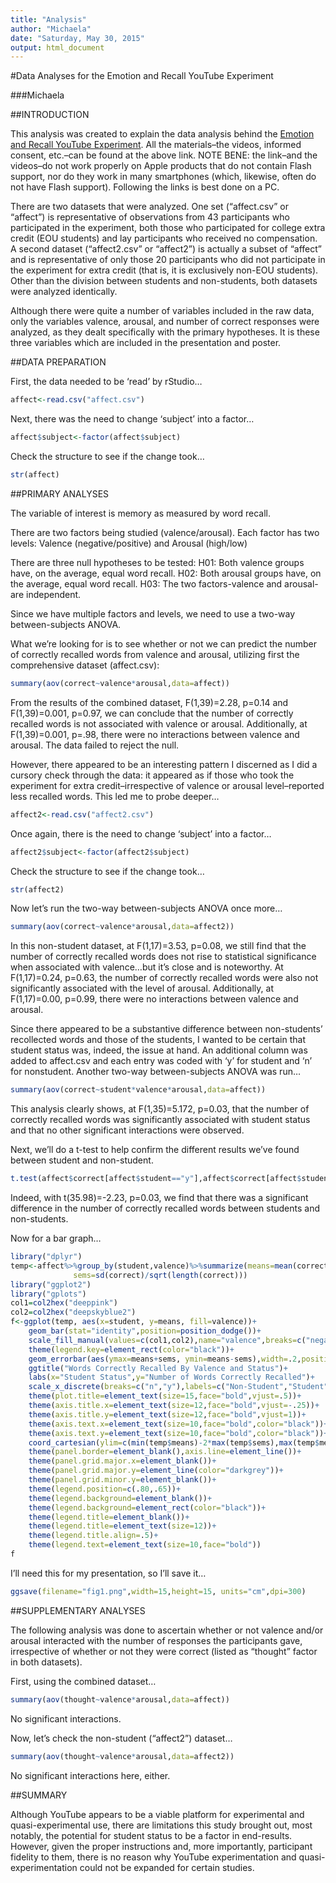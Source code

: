 ```yaml
---
title: "Analysis"
author: "Michaela"
date: "Saturday, May 30, 2015"
output: html_document
---
```


#Data Analyses for the Emotion and Recall YouTube Experiment

###Michaela

##INTRODUCTION

This analysis was created to explain the data analysis behind the [Emotion and Recall YouTube Experiment](https://www.youtube.com/watch?v=iphxvoAOpE4).  All the materials--the videos, informed consent, etc.--can be found at the above link.  NOTE BENE:  the link--and the videos--do not work properly on Apple products that do not contain Flash support, nor do they work in many smartphones (which, likewise, often do not have Flash support).  Following the links is best done on a PC. 

There are two datasets that were analyzed.  One set ("affect.csv" or "affect") is representative of observations from 43 participants who participated in the experiment, both those who participated for college extra credit (EOU students) and lay participants who received no compensation.  A second dataset ("affect2.csv" or "affect2") is actually a subset of "affect" and is representative of only those 20 participants who did not participate in the experiment for extra credit (that is, it is exclusively non-EOU students).  Other than the division between students and non-students, both datasets were analyzed identically.

Although there were quite a number of variables included in the raw data, only the variables valence, arousal, and number of correct responses were analyzed, as they dealt specifically with the primary hypotheses.  It is these three variables which are included in the presentation and poster.

##DATA PREPARATION

First, the data needed to be 'read' by rStudio...

```r
affect<-read.csv("affect.csv")
```

Next, there was the need to change 'subject' into a factor...

```r
affect$subject<-factor(affect$subject)
```

Check the structure to see if the change took...

```r
str(affect)
```

##PRIMARY ANALYSES

The variable of interest is memory as measured by word recall.

There are two factors being studied (valence/arousal). Each factor has two levels: Valence (negative/positive) and Arousal (high/low)

There are three null hypotheses to be tested: H01: Both valence groups have, on the average, equal word recall. H02: Both arousal groups have, on the average, equal word recall. H03: The two factors-valence and arousal-are independent.

Since we have multiple factors and levels, we need to use a two-way between-subjects ANOVA.

What we're looking for is to see whether or not we can predict the number of correctly recalled words from valence and arousal, utilizing first the comprehensive dataset (affect.csv):

```r
summary(aov(correct~valence*arousal,data=affect))
```

From the results of the combined dataset, F(1,39)=2.28, p=0.14 and F(1,39)=0.001, p=0.97, we can conclude that the number of correctly recalled words is not associated with valence or arousal.  Additionally, at F(1,39)=0.001, p=.98, there were no interactions between valence and arousal. The data failed to reject the null.

However, there appeared to be an interesting pattern I discerned as I did a cursory check through the data:  it appeared as if those who took the experiment for extra credit--irrespective of valence or arousal level--reported less recalled words.  This led me to probe deeper...

```r
affect2<-read.csv("affect2.csv")
```

Once again, there is the need to change 'subject' into a factor...

```r
affect2$subject<-factor(affect2$subject)
```

Check the structure to see if the change took...

```r
str(affect2)
```

Now let's run the two-way between-subjects ANOVA once more...

```r
summary(aov(correct~valence*arousal,data=affect2))
```

In this non-student dataset, at F(1,17)=3.53, p=0.08, we still find that the number of correctly recalled words does not rise to statistical significance when associated with valence...but it's close and is noteworthy. At F(1,17)=0.24, p=0.63, the number of correctly recalled words were also not significantly associated with the level of arousal. Additionally, at F(1,17)=0.00, p=0.99, there were no interactions between valence and arousal.

Since there appeared to be a substantive difference between non-students' recollected words and those of the students, I wanted to be certain that student status was, indeed, the issue at hand. An additional column was added to affect.csv and each entry was coded with 'y' for student and 'n' for nonstudent.  Another two-way between-subjects ANOVA was run...

```r
summary(aov(correct~student*valence*arousal,data=affect))
```

This analysis clearly shows, at F(1,35)=5.172, p=0.03, that the number of correctly recalled words was significantly associated with student status and that no other significant interactions were observed.

Next, we'll do a t-test to help confirm the different results we've found between student and non-student.

```r
t.test(affect$correct[affect$student=="y"],affect$correct[affect$student=="n"])
```

Indeed, with t(35.98)=-2.23, p=0.03, we find that there was a significant difference in the number of correctly recalled words between students and non-students.

Now for a bar graph...

```r
library("dplyr")
temp<-affect%>%group_by(student,valence)%>%summarize(means=mean(correct),
              sems=sd(correct)/sqrt(length(correct)))
library("ggplot2")
library("gplots")
col1=col2hex("deeppink")
col2=col2hex("deepskyblue2")
f<-ggplot(temp, aes(x=student, y=means, fill=valence))+
    geom_bar(stat="identity",position=position_dodge())+
    scale_fill_manual(values=c(col1,col2),name="valence",breaks=c("negative","positive"),labels=c("Negative", "Positive"))+
    theme(legend.key=element_rect(color="black"))+
    geom_errorbar(aes(ymax=means+sems, ymin=means-sems),width=.2,position=position_dodge(.9))+
    ggtitle("Words Correctly Recalled By Valence and Status")+
    labs(x="Student Status",y="Number of Words Correctly Recalled")+
    scale_x_discrete(breaks=c("n","y"),labels=c("Non-Student","Student"))+
    theme(plot.title=element_text(size=15,face="bold",vjust=.5))+
    theme(axis.title.x=element_text(size=12,face="bold",vjust=-.25))+
    theme(axis.title.y=element_text(size=12,face="bold",vjust=1))+
    theme(axis.text.x=element_text(size=10,face="bold",color="black"))+
    theme(axis.text.y=element_text(size=10,face="bold",color="black"))+
    coord_cartesian(ylim=c(min(temp$means)-2*max(temp$sems),max(temp$means)+2*max(temp$sems)))+
    theme(panel.border=element_blank(),axis.line=element_line())+
    theme(panel.grid.major.x=element_blank())+
    theme(panel.grid.major.y=element_line(color="darkgrey"))+
    theme(panel.grid.minor.y=element_blank())+
    theme(legend.position=c(.80,.65))+
    theme(legend.background=element_blank())+
    theme(legend.background=element_rect(color="black"))+
    theme(legend.title=element_blank())+
    theme(legend.title=element_text(size=12))+
    theme(legend.title.align=.5)+
    theme(legend.text=element_text(size=10,face="bold"))
f
```

I'll need this for my presentation, so I'll save it...

```r
ggsave(filename="fig1.png",width=15,height=15, units="cm",dpi=300)
```

##SUPPLEMENTARY ANALYSES

The following analysis was done to ascertain whether or not valence and/or arousal interacted with the number of responses the participants gave, irrespective of whether or not they were correct (listed as "thought" factor in both datasets).

First, using the combined dataset...

```r
summary(aov(thought~valence*arousal,data=affect))
```

No significant interactions.

Now, let's check the non-student ("affect2") dataset...

```r
summary(aov(thought~valence*arousal,data=affect2))
```

No significant interactions here, either.

##SUMMARY

Although YouTube appears to be a viable platform for experimental and quasi-experimental use, there are limitations this study brought out, most notably, the potential for student status to be a factor in end-results. However, given the proper instructions and, more importantly, participant fidelity to them, there is no reason why YouTube experimentation and quasi-experimentation could not be expanded for certain studies.

